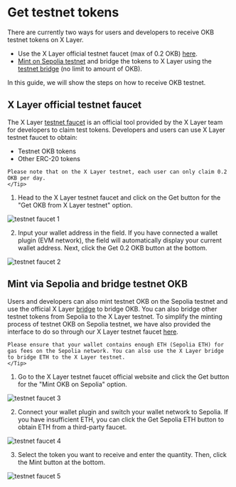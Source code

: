 # Get testnet tokens

There are currently two ways for users and developers to receive OKB testnet tokens on X Layer.
- Use the X Layer official testnet faucet (max of 0.2 OKB) [here](https://www.okx.com/xlayer/faucet "faucet").
- [Mint on Sepolia testnet](https://www.okx.com/xlayer/faucet/sepoliafaucet "sepolia faucet") and bridge the tokens to X Layer using the [testnet bridge](https://www.okx.com/xlayer/bridge-test "testnet bridge") (no limit to amount of OKB).

In this guide, we will show the steps on how to receive OKB testnet.

## X Layer official testnet faucet
The X Layer [testnet faucet](https://www.okx.com/xlayer/faucet "faucet") is an official tool provided by the X Layer team for developers to claim test tokens. Developers and users can use X Layer testnet faucet to obtain:
- Testnet OKB tokens 
- Other ERC-20 tokens

```<Tip title="Note">
Please note that on the X Layer testnet, each user can only claim 0.2 OKB per day.
</Tip>
```

1. Head to the X Layer testnet faucet and click on the Get button for the "Get OKB from X Layer testnet" option.

![testnet faucet 1](./img/testnet-faucuet-1.png)

2. Input your wallet address in the field. If you have connected a wallet plugin (EVM network), the field will automatically display your current wallet address. Next, click the Get 0.2 OKB button at the bottom.

![testnet faucet 2](./img/testnet-faucuet-2.png)

## Mint via Sepolia and bridge testnet OKB

Users and developers can also mint testnet OKB on the Sepolia testnet and use the official X Layer [bridge](https://www.okx.com/xlayer/bridge-test "testnet bridge") to bridge OKB. You can also bridge other testnet tokens from Sepolia to the X Layer testnet. To simplify the minting process of testnet OKB on Sepolia testnet, we have also provided the interface to do so through our X Layer testnet faucet [here](https://www.okx.com/xlayer/faucet "faucet").

```<Tip title="Note">
Please ensure that your wallet contains enough ETH (Sepolia ETH) for gas fees on the Sepolia network. You can also use the X Layer bridge to bridge ETH to the X Layer testnet.
</Tip>
```

1. Go to the X Layer testnet faucet official website and click the Get button for the "Mint OKB on Sepolia" option.

![testnet faucet 3](./img/testnet-faucuet-3.png)

2. Connect your wallet plugin and switch your wallet network to Sepolia. If you have insufficient ETH, you can click the Get Sepolia ETH button to obtain ETH from a third-party faucet.

![testnet faucet 4](./img/testnet-faucuet-4.png)

3. Select the token you want to receive and enter the quantity. Then, click the Mint button at the bottom.

![testnet faucet 5](./img/testnet-faucuet-5.png)
